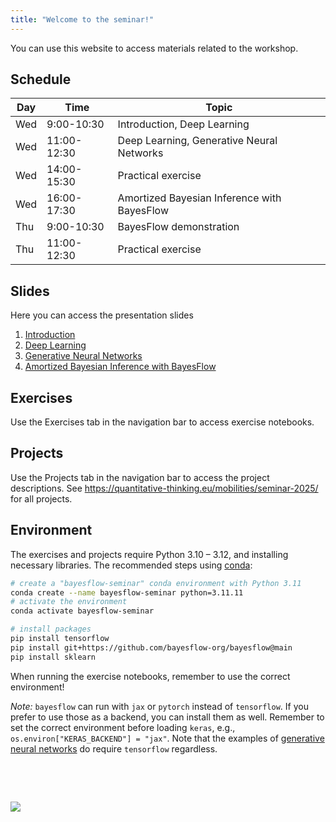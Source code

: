 ```yaml
---
title: "Welcome to the seminar!"
---
```


You can use this website to access materials related to the workshop.

## Schedule

| Day | Time | Topic |
|-----|------|-------|
| Wed | 9:00-10:30  | Introduction, Deep Learning |
| Wed | 11:00-12:30 | Deep Learning, Generative Neural Networks |
| Wed | 14:00-15:30 | Practical exercise |
| Wed | 16:00-17:30 | Amortized Bayesian Inference with BayesFlow |
| Thu | 9:00-10:30  | BayesFlow demonstration |
| Thu | 11:00-12:30 | Practical exercise |


## Slides

Here you can access the presentation slides

1. [Introduction](./slides/intro.qmd){target="_blank"}
2. [Deep Learning](./slides/deep-learning.qmd){target="_blank"}
3. [Generative Neural Networks](./slides/generative-architectures.qmd){target="_blank"}
4. [Amortized Bayesian Inference with BayesFlow](./slides/amortized-inference.qmd){target="_blank"}

## Exercises

Use the Exercises tab in the navigation bar to access exercise notebooks.

## Projects

Use the Projects tab in the navigation bar to access the project descriptions. See [https://quantitative-thinking.eu/mobilities/seminar-2025/](https://quantitative-thinking.eu/mobilities/seminar-2025/) for all projects.

## Environment

The exercises and projects require Python 3.10 -- 3.12, and installing necessary libraries. The recommended steps using [conda](https://docs.conda.io/en/latest/):

```.bash
# create a "bayesflow-seminar" conda environment with Python 3.11
conda create --name bayesflow-seminar python=3.11.11
# activate the environment
conda activate bayesflow-seminar

# install packages
pip install tensorflow
pip install git+https://github.com/bayesflow-org/bayesflow@main
pip install sklearn
```

When running the exercise notebooks, remember to use the correct environment!

*Note:* `bayesflow` can run with `jax` or `pytorch` instead of `tensorflow`. If you prefer to use those as a backend, you can install them as well. Remember to set the correct environment before loading `keras`, e.g., `os.environ["KERAS_BACKEND"] = "jax"`. Note that the examples of [generative neural networks](exercises.qmd#generative-neural-networks) do require `tensorflow` regardless.

</br>

</br>

![](figures/tu-logo.svg){fig-align="center"}